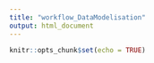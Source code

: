 ```yaml
---
title: "workflow_DataModelisation"
output: html_document
---
```


```r
knitr::opts_chunk$set(echo = TRUE)
```

```r

```

